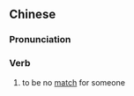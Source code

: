 ==Chinese==
{{zh-forms|type=22}}

===Pronunciation===
{{zh-pron
|m=zhāojià 不zhù
|cat=v
}}

===Verb===
{{zh-verb}}

# to be no [[match]] for someone
